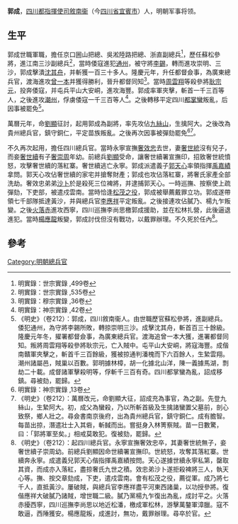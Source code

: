 '''郭成'''，[[四川都指揮使司|四川都指揮使司]][[敘南衞|敘南衞]]（今[[四川省|四川省]][[宜賓市|宜賓市]]）人，明朝军事将领。

== 生平 ==
郭成世職軍職，擔任京口圌山把總、吳淞陸路把總、浙直副總兵<ref>明實錄：世宗實錄 ,499卷</ref>，歷任蘇松參將，進江南三沙副總兵<ref>明實錄：世宗實錄 ,535卷</ref>，當時倭寇進犯[[通州|通州]]，被守將[[李錫|李錫]]，轉而進攻崇明、三沙，郭成擊潰[[沈其舟|沈其舟]]，并斬獲一百三十多人。隆慶元年，升任都督僉事，為廣東總兵官，渡海進攻[[曾一本|曾一本]]并獲得勝利，晉升都督同知<ref>明實錄：穆宗實錄 ,36卷</ref>。當時[[周雲翔|周雲翔]]等殺參將[[耿宗元|耿宗元]]，投奔倭寇，并屯兵平山大安峒，進攻海豐。郭成率軍夾擊，斬首一千三百等人，之後進攻[[潮州|潮州]]，俘虜倭寇一千三百等人<ref>明實錄：神宗實錄 ,42卷</ref>。之後轉移平定四川[[都掌蠻|都掌蠻]]叛亂，后因事被罷免<ref>《明史》（卷212）：郭成，四川敘南衞人。由世職歷官蘇松參將，進副總兵。倭犯通州，為守將李錫所敗，轉掠崇明三沙。成擊沈其舟，斬首百三十餘級。隆慶元年冬，擢署都督僉事，為廣東總兵官。渡海追曾一本大獲，進署都督同知。叛將周雲翔等殺參將耿宗元，亡入賊中。屯平山大安峒，將寇海豐。成偕南贛軍夾擊之，斬首千三百餘級，獲被掠通判潘槐而下六百餘人，生縶雲翔。潮州諸屬邑，賊巢以百數。郭明據林樟，胡一化據北山洋，陳一義據馬湖，剽劫二十載。成督諸軍擊殺明等，俘斬千三百有奇。四川都掌蠻為亂，詔成移鎮。尋被劾，罷歸。</ref>。

萬曆元年，命[[劉顯|劉顯]]征討，起用郭成為副將，率先攻佔[[九絲山|九絲山]]，生擒阿大。之後改為貴州總兵官，鎮守銅仁，平定苗族叛亂。之後再次因事被彈劾罷免<ref>明實錄：神宗實錄 ,13卷</ref><ref>《明史》（卷212）：萬曆改元，命劉顯大征，詔成充為事官，為之副。先登九絲山，生縶阿大。初，成父為蠻殺，乃以所斬首級及生擒諸蠻置父墓前，剖心致祭，鄉人壯之。尋僉書南京後府，出為貴州總兵官，鎮守銅仁。成有膽智。每苗出掠，潛遣壯士入其砦，斬馘而出。嘗挺身入林箐察賊。苗一日數驚，曰：「郭將軍至矣。」相戒莫敢犯。復被劾，罷歸。</ref>。

不久再次起用，擔任四川總兵官。當時永寧宣撫[[奢效忠|奢效忠]]去世，妻[[奢世統|奢世統]]沒有兒子，而妾[[奢世續|奢世續]]有子[[奢崇周|奢崇周]]年幼。前總兵[[劉顯|劉顯]]受命，讓奢世續署宣撫印，招致奢世統憤怒，攻擊奢世續的落紅寨。奢世續逃亡永寧。郭成派遣義子[[郭天心|郭天心]]率領指揮[[禹嘉績|禹嘉績]]拿問。郭天心攻佔奢世續的家宅并搶奪財產；郭成也攻佔落紅寨，將奢氏家產全部洗劫。奢效忠弟弟[[沙卜|沙卜]]於是殺死三位裨將，并逮捕郭天心。一時巡撫、按察使上疏彈劾，下吏部，被遣戍雲南。當時恰逢[[松茂之役|松茂之役]]，郭成被舉薦戴罪立功。郭成遂帶領七千部隊抵達黃沙，并與總兵官[[李應祥|李應祥]]平定叛亂。之後接連攻佔膩乃、楊九乍叛變。之後[[火落赤|火落赤]]進攻西寧，四川巡撫李尚思檄郭成援助，並在松林扎營，此後逼退進犯。當時[[楊應龍|楊應龍]]叛變，郭成討伐但沒有戰功，以戴罪辦理。不久死於任內<ref>《明史》（卷212）：起四川總兵官。永寧宣撫奢效忠卒，其妻奢世統無子，妾奢世續子崇周幼。前總兵劉顯因命世續署宣撫印。世統怒，攻奪其落紅寨。世續奔永寧。成遣義兒郭天心偕指揮禹嘉績按問。天心遂據世續永寧私第，罄取其資，而成亦入落紅，盡掠奢氏九世之積。效忠弟沙卜遂拒殺裨將三人，執天心等。撫、按交章劾成，下吏，遣戍雲南。會有松茂之役，薦從軍。成乃將七千人，直抵黃沙。屢破賊，與總兵官李應祥盡平河東西諸巢，以功授參將。復偕應祥大破膩乃諸賊，增世職二級。膩乃黨楊九乍復出為亂，成討平之。火落赤擾西寧，四川巡撫李尚思以地近松潘，檄成軍松林，游擊萬鏊軍漳臘。寇不敢逼，西陲獲安。楊應龍叛，成進討，無功，戴罪辦理。尋卒於官。</ref>。

==參考==
{{reflist}}

[[Category:明朝總兵官|Category:明朝總兵官]]